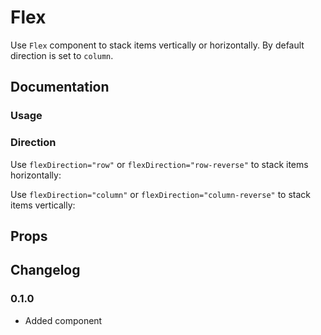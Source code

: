 
# Flex

Use `Flex` component to stack items vertically or horizontally. By default direction is set to `column`.

## Documentation

### Usage

<Demo component={Usage} />

### Direction

Use `flexDirection="row"` or `flexDirection="row-reverse"` to stack items horizontally:

<Demo component={HorizontalUsage} />

Use `flexDirection="column"` or `flexDirection="column-reverse"` to stack items vertically:

<Demo component={VerticalUsage} />

## Props

<PropsTable component={Flex} />

## Changelog

### 0.1.0

- Added component
